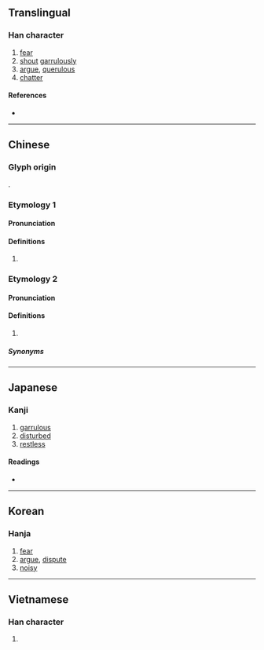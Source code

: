 {{also|哓}}
{{character info/new}}
==Translingual==

===Han character===
{{Han char|rn=30|rad=口|as=12|sn=15|four=64011|canj=RGGU|ids=⿰口堯}}

# [[fear]]
# [[shout]] [[garrulously]]
# [[argue]], [[querulous]]
# [[chatter]]

====References====
* {{Han ref|kx=0207.130|dkj=04259|dj=0430.110|hdz=10680.080|uh=5635|ud=22069|bh=E4F9|bd=58617}}

----

==Chinese==
{{zh-forms|s=哓}}

===Glyph origin===
{{Han etym}}
{{Han compound|口|堯|c1=s|c2=p|t1=mouth|ls=psc}}.

===Etymology 1===

====Pronunciation====
{{zh-pron
|m=xiāo
|c=hiu1
|h=pfs=
|md=
|mn=
|w=
|mc=y
|oc=y
|cat=
}}

====Definitions====
{{zh-hanzi}}

# {{rfdef|zh}}

===Etymology 2===
{{rfe|zh}}

====Pronunciation====
{{zh-pron
|c=hiu1
|cat=part
}}

====Definitions====
{{zh-hanzi}}

# {{lb|zh|Cantonese|historical}} {{n-g|Perfective aspect particle.}}

=====Synonyms=====
{{zh-dial|了}}

----

==Japanese==

===Kanji===
{{ja-kanji|grade=|rs=口12}}

# [[garrulous]]
# [[disturbed]]
# [[restless]]

====Readings====
* {{ja-readings|on=[[きょう]] (kyou)|kun=[[おそれる]] (osoreru)}}

----

==Korean==

===Hanja===
{{ko-hanja|hangeul=효|rv=hyo|mr=hyo}}

# [[fear]]
# [[argue]], [[dispute]]
# [[noisy]]

----

==Vietnamese==

===Han character===
{{vi-hantu|[[nghêu]]|rs=口12}}

# {{rfdef|vi|sort=口12}}